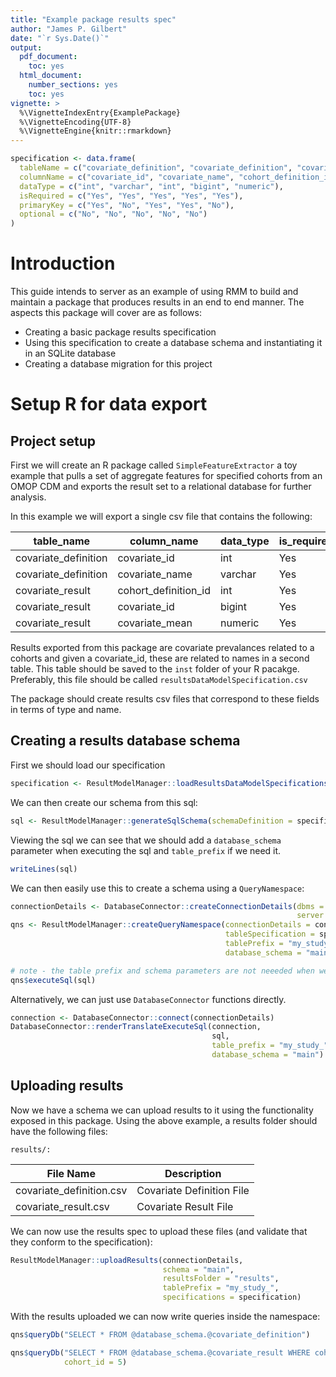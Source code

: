 ```yaml
---
title: "Example package results spec"
author: "James P. Gilbert"
date: "`r Sys.Date()`"
output:
  pdf_document:
    toc: yes
  html_document:
    number_sections: yes
    toc: yes
vignette: >
  %\VignetteIndexEntry{ExamplePackage}
  %\VignetteEncoding{UTF-8}
  %\VignetteEngine{knitr::rmarkdown}
---
```


```r
specification <- data.frame(
  tableName = c("covariate_definition", "covariate_definition", "covariate_result", "covariate_result", "covariate_result"),
  columnName = c("covariate_id", "covariate_name", "cohort_definition_id", "covariate_id", "covariate_mean"),
  dataType = c("int", "varchar", "int", "bigint", "numeric"),
  isRequired = c("Yes", "Yes", "Yes", "Yes", "Yes"),
  primaryKey = c("Yes", "No", "Yes", "Yes", "No"),
  optional = c("No", "No", "No", "No", "No")
)
```

# Introduction
This guide intends to server as an example of using RMM to build and maintain a package that produces results in an
end to end manner.
The aspects this package will cover are as follows:

* Creating a basic package results specification
* Using this specification to create a database schema and instantiating it in an SQLite database
* Creating a database migration for this project

# Setup R for data export

## Project setup

First we will create an R package called `SimpleFeatureExtractor` a toy example that pulls a set of aggregate features
for specified cohorts from an OMOP CDM and exports the result set to a relational database for further analysis.

In this example we will export a single csv file that contains the following:

| table_name           | column_name           | data_type | is_required | primary_key | optional | empty_is_na |
|----------------------|-----------------------|-----------|-------------|-------------|----------|-------------|
| covariate_definition | covariate_id          | int       | Yes         | Yes         | No       | No          |
| covariate_definition | covariate_name        | varchar   | Yes         | No          | No       | No          |
| covariate_result     | cohort_definition_id  | int       | Yes         | Yes         | No       | No          |
| covariate_result     | covariate_id          | bigint    | Yes         | Yes         | No       | No          |
| covariate_result     | covariate_mean        | numeric   | Yes         | No          | No       | No          |


Results exported from this package are covariate prevalances related to a cohorts and given a covariate_id, these are
related to names in a second table.
This table should be saved to the `inst` folder of your R pacakge.
Preferably, this file should be called `resultsDataModelSpecification.csv`

The package should create results csv files that correspond to these fields in terms of type and name.



## Creating a results database schema
First we should load our specification
```r
specification <- ResultModelManager::loadResultsDataModelSpecifications("resultsDataModelSpecification")
```

We can then create our schema from this sql:

```r
sql <- ResultModelManager::generateSqlSchema(schemaDefinition = specification)
```
Viewing the sql we can see that we should add a `database_schema` parameter when executing the sql and `table_prefix` if
we need it.
```r
writeLines(sql)
```
We can then easily use this to create a schema using a `QueryNamespace`:
```r
connectionDetails <- DatabaseConnector::createConnectionDetails(dbms = "sqlite",
                                                                server = tempfile())
qns <- ResultModelManager::createQueryNamespace(connectionDetails = connectionDetails,
                                                tableSpecification = specification,
                                                tablePrefix = "my_study_",
                                                database_schema = "main")

# note - the table prefix and schema parameters are not neeeded when we do this
qns$executeSql(sql)
```
Alternatively, we can just use `DatabaseConnector` functions directly.
```r


connection <- DatabaseConnector::connect(connectionDetails)
DatabaseConnector::renderTranslateExecuteSql(connection,
                                             sql,
                                             table_prefix = "my_study_",
                                             database_schema = "main")


```
## Uploading results

Now we have a schema we can upload results to it using the functionality exposed in this package.
Using the above example, a results folder should have the following files:

`results/:`

| File Name                 | Description                 |
|---------------------------|-----------------------------|
| covariate_definition.csv  | Covariate Definition File    |
| covariate_result.csv      | Covariate Result File        |


We can now use the results spec to upload these files (and validate that they conform to the specification):
```r
ResultModelManager::uploadResults(connectionDetails,
                                  schema = "main",
                                  resultsFolder = "results",
                                  tablePrefix = "my_study_",
                                  specifications = specification)
```

With the results uploaded we can now write queries inside the namespace:

```r
qns$queryDb("SELECT * FROM @database_schema.@covariate_definition")

```

```r
qns$queryDb("SELECT * FROM @database_schema.@covariate_result WHERE cohort_definition_id = @cohort_id",
            cohort_id = 5)

```